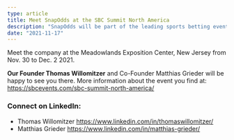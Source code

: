 ```yaml
---
type: article
title: Meet SnapOdds at the SBC Summit North America
description: "SnapOdds will be part of the leading sports betting event in North America."
date: "2021-11-17"
---
```


Meet the company at the Meadowlands Exposition Center, New Jersey from Nov. 30 to Dec. 2 2021.

**Our Founder Thomas Willomitzer** and Co-Founder Matthias Grieder will be happy to see you there.
More information about the event you find at: <a href="https://sbcevents.com/sbc-summit-north-america/#about" target="_blank">https://sbcevents.com/sbc-summit-north-america/</a>

### Connect on LinkedIn:
- Thomas Willomitzer <https://www.linkedin.com/in/thomaswillomitzer/>
- Matthias Grieder <https://www.linkedin.com/in/matthias-grieder/>
